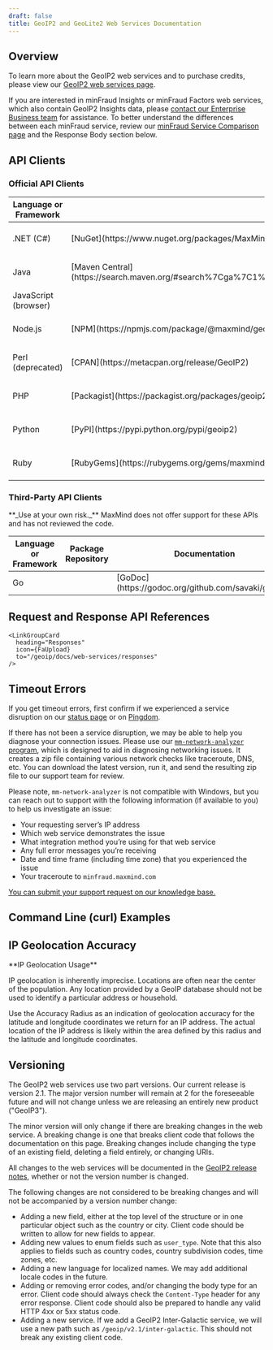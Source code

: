 ```yaml
---
draft: false
title: GeoIP2 and GeoLite2 Web Services Documentation
---
```




## Overview

To learn more about the GeoIP2 web services and to purchase credits,
please view our [GeoIP2 web services
page](https://www.maxmind.com/en/geoip2-precision-services).

If you are interested in minFraud Insights or minFraud Factors web
services, which also contain GeoIP2 Insights data, please
[contact our Enterprise Business
team](https://www.maxmind.com/en/sales-contact?comments=I+am+interested+in+minFraud+Factors.&interested_in=minfraud)
for assistance. To better understand the differences between each
minFraud service, review our [minFraud Service Comparison
page](https://www.maxmind.com/en/solutions/minfraud-services#compare-features)
and the Response Body section below.

## API Clients

### Official API Clients

<table>
  <thead>
    <tr>
      <th>Language or Framework</th>
      <th>Package Repository</th>
      <th>Documentation</th>
      <th>Version Control</th>
    </tr>
  </thead>
  <tbody>
    <tr>
      <td>.NET (C#)</td>
      <td>[NuGet](https://www.nuget.org/packages/MaxMind.GeoIP2/)</td>
      <td>[GitHub Pages](https://maxmind.github.io/GeoIP2-dotnet/)</td>
      <td>[Github](https://github.com/maxmind/GeoIP2-dotnet) </td>
    </tr>
    <tr>
      <td>Java</td>
      <td>[Maven Central](https://search.maven.org/#search%7Cga%7C1%7Cg%3A%22com.maxmind.geoip2%22%20AND%20a%3A%22geoip2%22)</td>
      <td>[GitHub Pages](https://maxmind.github.io/GeoIP2-java/)</td>
      <td>[Github](https://github.com/maxmind/GeoIP2-java)</td>
    </tr>
    <tr>
      <td>JavaScript (browser)</td>
      <td></td>
      <td>[API Docs](/geoip/geolocate-an-ip/client-side-javascript)</td>
      <td></td>
    </tr>
    <tr>
      <td>Node.js </td>
      <td>[NPM](https://npmjs.com/package/@maxmind/geoip2-node) </td>
      <td>[GitHub Pages](https://maxmind.github.io/GeoIP2-node/)</td>
      <td>[GitHub](https://github.com/maxmind/GeoIP2-node)</td>
    </tr>
    <tr>
      <td>Perl (deprecated)</td>
      <td>[CPAN](https://metacpan.org/release/GeoIP2)</td>
      <td>[MetaCPAN](https://metacpan.org/release/GeoIP2)</td>
      <td>[GitHub](https://github.com/maxmind/GeoIP2-perl)</td>
    </tr>
    <tr>
      <td>PHP</td>
      <td>[Packagist](https://packagist.org/packages/geoip2/geoip2)</td>
      <td>[GitHub Pages](https://maxmind.github.io/GeoIP2-php/)</td>
      <td>[GitHub](https://github.com/maxmind/GeoIP2-php)</td>
    </tr>
    <tr>
      <td>Python</td>
      <td>[PyPI](https://pypi.python.org/pypi/geoip2)</td>
      <td>[Read the Docs](https://geoip2.readthedocs.org/en/latest/)</td>
      <td>[GitHub](https://github.com/maxmind/GeoIP2-python)</td>
    </tr>
    <tr>
      <td>Ruby</td>
      <td>[RubyGems](https://rubygems.org/gems/maxmind-geoip2)</td>
      <td>[RubyDoc](https://www.rubydoc.info/gems/maxmind-geoip2)</td>
      <td>[GitHub](https://github.com/maxmind/GeoIP2-ruby)</td>
    </tr>
  </tbody>
</table>

### Third-Party API Clients

<Alert type="warning">
  **_Use at your own risk._** MaxMind does not offer support for these APIs and
  has not reviewed the code.
</Alert>

<table>
  <thead>
    <tr>
      <th>Language or Framework</th>
      <th>Package Repository</th>
      <th>Documentation</th>
      <th>Version Control</th>
    </tr>
  </thead>
  <tbody>
    <tr>
      <td>Go</td>
      <td></td>
      <td>[GoDoc](https://godoc.org/github.com/savaki/geoip2)</td>
      <td>[GitHub](https://github.com/savaki/geoip2)</td>
    </tr>
  </tbody>
</table>


## Request and Response API References

<LinkGroupContainer heading="References">
  <LinkGroup>
    <LinkGroupCard
      heading="Requests"
      icon={FaDownload}
      to="/geoip/docs/web-services/requests"
    />

    <LinkGroupCard
      heading="Responses"
      icon={FaUpload}
      to="/geoip/docs/web-services/responses"
    />
  </LinkGroup>
</LinkGroupContainer>

## Timeout Errors

If you get timeout errors, first confirm if we experienced a service disruption
on our [status page](https://status.maxmind.com/) or on
[Pingdom](http://stats.pingdom.com/datuqzybqg5z).

If there has not been a service disruption, we may be able to help you diagnose
your connection issues. Please use our [`mm-network-analyzer`
program](https://github.com/maxmind/mm-network-analyzer), which is designed to
aid in diagnosing networking issues. It creates a zip file containing various
network checks like traceroute, DNS, etc. You can download the latest version,
run it, and send the resulting zip file to our support team for review.

Please note, `mm-network-analyzer` is not compatible with Windows, but you can
reach out to support with the following information (if available to you) to
help us investigate an issue:

- Your requesting server’s IP address
- Which web service demonstrates the issue
- What integration method you’re using for that web service
- Any full error messages you’re receiving
- Date and time frame (including time zone) that you experienced the issue
- Your traceroute to `minfraud.maxmind.com`

[You can submit your support request on our knowledge
base.](https://support.maxmind.com/hc/en-us/requests/new)

## Command Line (curl) Examples

<CurlExamples />


## IP Geolocation Accuracy
<Alert type="warning">
  **IP Geolocation Usage**

  IP geolocation is inherently imprecise. Locations are often near the center of
  the population. Any location provided by a GeoIP database should not be used
  to identify a particular address or household.
</Alert>

Use the Accuracy Radius as an indication of geolocation accuracy for the
latitude and longitude coordinates we return for an IP address. The actual
location of the IP address is likely within the area defined by this radius and
the latitude and longitude coordinates.

## Versioning
The GeoIP2 web services use two part versions. Our current release is
version 2.1. The major version number will remain at 2 for the foreseeable
future and will not change unless we are releasing an entirely new product
("GeoIP3").

The minor version will only change if there are breaking changes in the web
service. A breaking change is one that breaks client code that follows the
documentation on this page. Breaking changes include changing the type of an
existing field, deleting a field entirely, or changing URIs.

All changes to the web services will be documented in the
[GeoIP2 release notes](/geoip/release-notes), whether or not the version number
is changed.

The following changes are not considered to be breaking changes and will not be
accompanied by a version number change:

* Adding a new field, either at the top level of the structure or in one
particular object such as the country or city. Client code should be written to
allow for new fields to appear.
* Adding new values to enum fields such as `user_type`. Note that this also
applies to fields such as country codes, country subdivision codes, time zones,
etc.
* Adding a new language for localized names. We may add additional locale codes
in the future.
* Adding or removing error codes, and/or changing the body type for an error.
Client code should always check the `Content-Type` header for any error
response. Client code should also be prepared to handle any valid HTTP 4xx or
5xx status code.
* Adding a new service. If we add a GeoIP2 Inter-Galactic service, we will use a
new path such as `/geoip/v2.1/inter-galactic`. This should not break any
existing client code.
